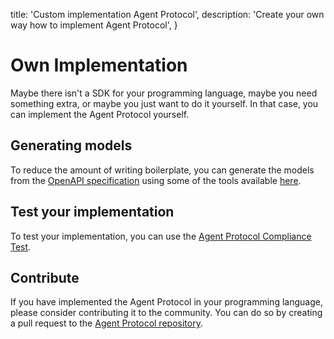   title: 'Custom implementation Agent Protocol',
  description: 'Create your own way how to implement Agent Protocol',
}


# Own Implementation

Maybe there isn't a SDK for your programming language, maybe you need something extra, or maybe you just want to do it yourself. In that case, you can implement the Agent Protocol yourself.

## Generating models

To reduce the amount of writing boilerplate, you can generate the models from the [OpenAPI specification](https://github.com/e2b-dev/agent-protocol/blob/main/openapi.yml) using some of the tools available [here](https://openapi.tools/).

## Test your implementation

To test your implementation, you can use the [Agent Protocol Compliance Test](/compliance).

## Contribute

If you have implemented the Agent Protocol in your programming language, please consider contributing it to the community. You can do so by creating a pull request to the [Agent Protocol repository](https://github.com/e2b-dev/agent-protocol/).
